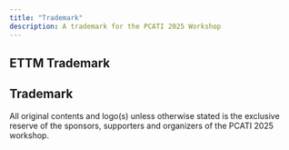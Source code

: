 ```yaml
---
title: "Trademark"
description: A trademark for the PCATI 2025 Workshop
---
```


## ETTM Trademark

::: callout-caution
## Trademark

All original contents and logo(s) unless otherwise stated is the exclusive reserve of the sponsors, supporters and organizers of the PCATI 2025 workshop.
:::